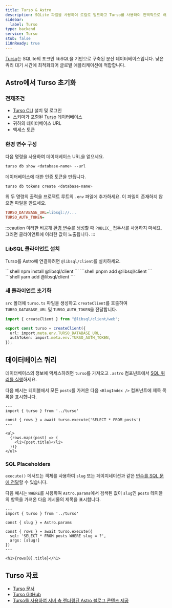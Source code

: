 ```yaml
---
title: Turso & Astro
description: SQLite 파일을 사용하여 로컬로 빌드하고 Turso를 사용하여 전역적으로 배포하세요.
sidebar:
  label: Turso
type: backend
service: Turso
stub: false
i18nReady: true
---
```



[Turso](https://turso.tech)는 SQLite의 포크인 libSQL을 기반으로 구축된 분산 데이터베이스입니다. 낮은 쿼리 대기 시간에 최적화되어 글로벌 애플리케이션에 적합합니다.

## Astro에서 Turso 초기화

### 전제조건

- [Turso CLI](https://docs.turso.tech/cli/introduction) 설치 및 로그인
- 스키마가 포함된 [Turso](https://turso.tech) 데이터베이스
- 귀하의 데이터베이스 URL
- 액세스 토큰

### 환경 변수 구성

다음 명령을 사용하여 데이터베이스 URL을 얻으세요.

```bash
turso db show <database-name> --url
```

데이터베이스에 대한 인증 토큰을 만듭니다.

```bash
turso db tokens create <database-name>
```

위 두 명령의 출력을 프로젝트 루트의 `.env` 파일에 추가하세요. 이 파일이 존재하지 않으면 파일을 만드세요.

```ini title=".env"
TURSO_DATABASE_URL=libsql://...
TURSO_AUTH_TOKEN=
```

:::caution
이러한 비공개 [환경 변수](/ko/guides/environment-variables/)를 생성할 때 `PUBLIC_` 접두사를 사용하지 마세요. 그러면 클라이언트에 이러한 값이 노출됩니다.
:::

### LibSQL 클라이언트 설치

Turso를 Astro에 연결하려면 `@libsql/client`를 설치하세요.

<PackageManagerTabs>
  <Fragment slot="npm">
    ```shell
    npm install @libsql/client
    ```
  </Fragment>
  <Fragment slot="pnpm">
    ```shell
    pnpm add @libsql/client
    ```
  </Fragment>
  <Fragment slot="yarn">
    ```shell
    yarn add @libsql/client
    ```
  </Fragment>
</PackageManagerTabs>

### 새 클라이언트 초기화

`src` 폴더에 `turso.ts` 파일을 생성하고 `createClient`를 호출하여 `TURSO_DATABASE_URL` 및 `TURSO_AUTH_TOKEN`을 전달합니다.

```ts title="src/turso.ts"
import { createClient } from "@libsql/client/web";

export const turso = createClient({
  url: import.meta.env.TURSO_DATABASE_URL,
  authToken: import.meta.env.TURSO_AUTH_TOKEN,
});
```

## 데이터베이스 쿼리

데이터베이스의 정보에 액세스하려면 `turso`를 가져오고 `.astro` 컴포넌트에서 [SQL 쿼리를 실행](https://docs.turso.tech/sdk/ts/reference#simple-query)하세요.

다음 예시는 테이블에서 모든 `posts`를 가져온 다음 `<BlogIndex />` 컴포넌트에 제목 목록을 표시합니다.

```astro title="src/components/BlogIndex.astro"
---
import { turso } from '../turso'

const { rows } = await turso.execute('SELECT * FROM posts')
---

<ul>
  {rows.map((post) => (
    <li>{post.title}</li>
  ))}
</ul>
```

### SQL Placeholders

`execute()` 메서드는 객체를 사용하여 `slug` 또는 페이지네이션과 같은 [변수를 SQL 문에 전달](https://docs.turso.tech/sdk/ts/reference#placeholders)할 수 있습니다.

다음 예시는 `WHERE`를 사용하여 `Astro.params`에서 검색된 값이 `slug`인 `posts` 테이블의 항목을 가져온 다음 게시물의 제목을 표시합니다.

```astro title="src/pages/index.astro"
---
import { turso } from '../turso'

const { slug } = Astro.params

const { rows } = await turso.execute({
  sql: 'SELECT * FROM posts WHERE slug = ?',
  args: [slug!]
})
---

<h1>{rows[0].title}</h1>
```

## Turso 자료

- [Turso 문서](https://docs.turso.tech)
- [Turso GitHub](https://github.com/tursodatabase)
- [Turso를 사용하여 서버 측 렌더링된 Astro 블로그 콘텐츠 제공](https://blog.turso.tech/using-turso-to-serve-a-server-side-rendered-astro-blogs-content-58caa6188bd5)
